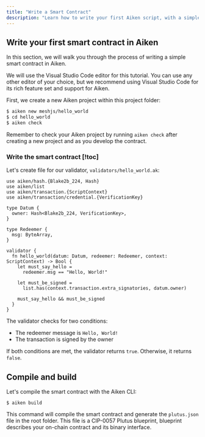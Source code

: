 ```yaml
---
title: "Write a Smart Contract"
description: "Learn how to write your first Aiken script, with a simple redeemer"
---
```


## Write your first smart contract in Aiken

In this section, we will walk you through the process of writing a simple smart contract in Aiken.

We will use the Visual Studio Code editor for this tutorial. You can use any other editor of your choice, but we recommend using Visual Studio Code for its rich feature set and support for Aiken.

First, we create a new Aiken project within this project folder:

```bash
$ aiken new meshjs/hello_world
$ cd hello_world
$ aiken check
```

Remember to check your Aiken project by running `aiken check` after creating a new project and as you develop the contract.

### Write the smart contract [!toc]

Let's create file for our validator, `validators/hello_world.ak`:

```tsx
use aiken/hash.{Blake2b_224, Hash}
use aiken/list
use aiken/transaction.{ScriptContext}
use aiken/transaction/credential.{VerificationKey}

type Datum {
  owner: Hash<Blake2b_224, VerificationKey>,
}

type Redeemer {
  msg: ByteArray,
}

validator {
  fn hello_world(datum: Datum, redeemer: Redeemer, context: ScriptContext) -> Bool {
    let must_say_hello =
      redeemer.msg == "Hello, World!"

    let must_be_signed =
      list.has(context.transaction.extra_signatories, datum.owner)

    must_say_hello && must_be_signed
  }
}
```

The validator checks for two conditions:

- The redeemer message is `Hello, World!`
- The transaction is signed by the owner

If both conditions are met, the validator returns `true`. Otherwise, it returns `false`.

## Compile and build

Let's compile the smart contract with the Aiken CLI:

```tsx
$ aiken build
```

This command will compile the smart contract and generate the `plutus.json` file in the root folder. This file is a <Link href="https://cips.cardano.org/cip/CIP-0057">CIP-0057 Plutus blueprint</Link>, blueprint describes your on-chain contract and its binary interface.